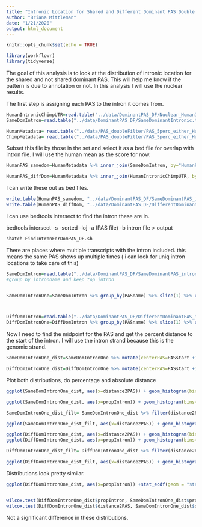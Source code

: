 ```yaml
---
title: "Intronic Location for Shared and Different Dominant PAS Double Filter"
author: "Briana Mittleman"
date: "1/21/2020"
output: html_document
---
```


```r
knitr::opts_chunk$set(echo = TRUE)
```



```r
library(workflowr)
library(tidyverse)
```

The goal of this analysis is to look at the distribution of intronic location for the shared and not shared dominant PAS. This will help me know if the pattern is due to annotation or not. In this analysis I will use the nuclear results.   


The first step is assigning each PAS to the intron it comes from.  

```r
HumanIntronicChimpUTR=read.table("../data/DominantPAS_DF/Nuclear_HumanIntronicChimpUTR.txt",header = T, stringsAsFactors = F)%>% dplyr::select(gene, HumanPAS, Human)
SameDomIntron=read.table("../data/DominantPAS_DF/SameDominantIntronic.txt",header = T, stringsAsFactors = F)%>% dplyr::select(gene, HumanPAS,Human)
```

```r
HumanMetadata= read.table("../data/PAS_doubleFilter/PAS_5perc_either_HumanCoord_BothUsage_meta_doubleFilter.txt",header = T,stringsAsFactors = F) %>% rename("HumanPAS"=PAS) %>% dplyr::select(-Chimp)
ChimpMetadata= read.table("../data/PAS_doubleFilter/PAS_5perc_either_HumanCoord_BothUsage_meta_doubleFilter.txt",header = T,stringsAsFactors = F) %>% rename("ChimpPAS"=PAS) %>% dplyr::select(-Human)
```

Subset this file by those in the set and select it as a bed file for overlap with intron file. I will use the human mean as the score for now.    

```r
HumanPAS_samedom=HumanMetadata %>% inner_join(SameDomIntron, by="HumanPAS") %>% mutate(GenePAS=paste(gene.x, HumanPAS, sep="_")) %>% dplyr::select(chr, start, end, GenePAS, Human.x,strandFix)

HumanPAS_diffDom=HumanMetadata %>% inner_join(HumanIntronicChimpUTR, by="HumanPAS")%>% mutate(GenePAS=paste(gene.x, HumanPAS, sep="_")) %>% dplyr::select(chr, start, end, GenePAS, Human.x,strandFix)
```

I can write these out as bed files. 

```r
write.table(HumanPAS_samedom, "../data/DominantPAS_DF/SameDominantPAS_intronic.bed", quote = F, row.names = F, col.names = F,sep = "\t")
write.table(HumanPAS_diffDom, "../data/DominantPAS_DF/DifferentDominantPAS_intronic.bed", quote = F, row.names = F, col.names = F,sep = "\t")
```


I can use bedtools intersect to find the intron these are in.  


bedtools intersect -s -sorted -loj -a (PAS file) -b intron file  > output  

```bash
sbatch FindIntronForDomPAS_DF.sh
```


There are places where multiple transcripts with the intron included. this means the same PAS shows up multiple times ( i can look for uniq intron locations to take care of this)


```r
SameDomIntron=read.table("../data/DominantPAS_DF/SameDominantPAS_intronic_mapped2Intron.txt", stringsAsFactors = F, col.names = c("PASchr", "PASstart", "PASend", "PASname", "PASusage", "PASstrand", "Intronchr", "IntronStart", "IntronEnd", "IntronName", "IntronScore", "IntronStrand"))
#group by intronname and keep top intron 


SameDomIntronOne=SameDomIntron %>% group_by(PASname) %>% slice(1) %>% ungroup()



DiffDomIntron=read.table("../data/DominantPAS_DF/DifferentDominantPAS_intronic_mapped2Intron.txt", stringsAsFactors = F, col.names = c("PASchr", "PASstart", "PASend", "PASname", "PASusage", "PASstrand", "Intronchr", "IntronStart", "IntronEnd", "IntronName", "IntronScore", "IntronStrand"))
DiffDomIntronOne=DiffDomIntron %>% group_by(PASname) %>% slice(1) %>% ungroup()
```

Now I need to find the midpoint for the PAS and get the percent distance to the start of the intron. I will use the intron strand because this is the genomic strand.  

```r
SameDomIntronOne_dist=SameDomIntronOne %>% mutate(centerPAS=PASstart +100, intronLength=IntronEnd-IntronStart, distance2PAS=ifelse(IntronStrand=="+", centerPAS -IntronStart, IntronEnd-centerPAS),propIntron=distance2PAS/intronLength)

DiffDomIntronOne_dist=DiffDomIntronOne %>% mutate(centerPAS=PASstart +100, intronLength=IntronEnd-IntronStart, distance2PAS=ifelse(IntronStrand=="+", centerPAS -IntronStart, IntronEnd-centerPAS),propIntron=distance2PAS/intronLength)
```

Plot both distributions, do percentage and absolute distance
```r
ggplot(SameDomIntronOne_dist, aes(x=distance2PAS)) + geom_histogram(bins=100)  + labs(x="Distance from intron start to PAS", title="Same Dominant Intron, absolute distance")

ggplot(SameDomIntronOne_dist, aes(x=propIntron)) + geom_histogram(bins=100) +labs(x="Proportion of intron", title="Same Dominant Intron, proportion of intron")
```
```r
SameDomIntronOne_dist_filt= SameDomIntronOne_dist %>% filter(distance2PAS<=100000)

ggplot(SameDomIntronOne_dist_filt, aes(x=distance2PAS)) + geom_histogram(bins=100)   +labs(x="Distance from intron start to PAS", title="Same Dominant Intron, absolute distance (less than 100kb)")
```



```r
ggplot(DiffDomIntronOne_dist, aes(x=distance2PAS)) + geom_histogram(bins=100)+ labs(x="Distance from intron start to PAS", title="Human Dominant Intronic, Chimp Dominant 3' UTR, absolute distance")
ggplot(DiffDomIntronOne_dist, aes(x=propIntron)) + geom_histogram(bins=100) +labs(x="Proportion of intron", title="Human Dominant Intronic, Chimp Dominant 3' UTR, Proportion of intron")


```


```r
DiffDomIntronOne_dist_filt= DiffDomIntronOne_dist %>% filter(distance2PAS<=100000)

ggplot(DiffDomIntronOne_dist_filt, aes(x=distance2PAS)) + geom_histogram(bins=100) +  labs(x="Distance from intron start to PAS", title="Human Dominant Intronic, Chimp Dominant 3' UTR \nabsolute distance (less than 100kb)")
```


Distributions look pretty similar.  

```r
ggplot(DiffDomIntronOne_dist, aes(x=propIntron)) +stat_ecdf(geom = "step", col="red") +stat_ecdf(data=SameDomIntronOne_dist, geom = "step", col="blue") + scale_colour_manual(name = 'Intron Set', values =c('red'='red','blue'='blue'), labels = c('c2','c1'),guide = 'legend')+ labs(x="PAS location by proprortion of Intron", title = "ecdf for Intronic location, red=Different Dom, blue=Same dom") 



```


```r
wilcox.test(DiffDomIntronOne_dist$propIntron, SameDomIntronOne_dist$propIntron)
wilcox.test(DiffDomIntronOne_dist$distance2PAS, SameDomIntronOne_dist$distance2PAS)
```

Not a significant difference in these distributions.  
